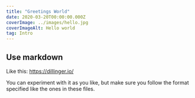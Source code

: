 ```yaml
---
title: "Greetings World"
date: 2020-03-20T00:00:00.000Z
coverImage: ../images/hello.jpg
coverImageAlt: Hello world
tag: Intro
---
```


## Use markdown

Like this: https://dillinger.io/

You can experiment with it as you like, but make sure you follow the format specified like the ones in these files.